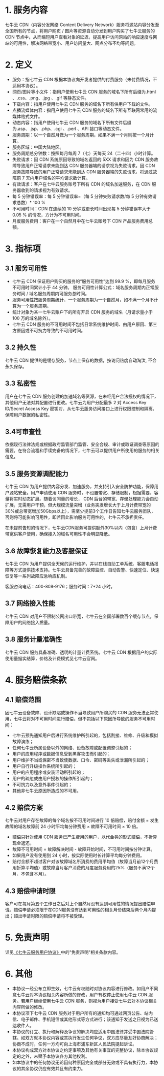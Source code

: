 # 1. 服务内容

七牛云 CDN（内容分发网络 Content Delivery Network）服务将源站内容分发至全国所有的节点，将用户网页 / 图片等资源自动分发到用户购买了七牛云服务的 CDN 节点中，从而缩短用户查看对象的延迟，提高用户访问网站的响应速度与网站的可用性，解决网络带宽小、用户访问量大、网点分布不均等问题。

# 2. 定义

- 服务：指七牛云 CDN 根据本协议向开发者提供的付费服务（未付费情况，不适用本协议）。
- 网页/图片等小文件：指用户使用七牛云 CDN 服务的域名下所有后缀为.html 、.css、.png、.jpg 、.gif 等静态文件。
- 下载内容：指用户使用七牛云 CDN 服务的域名下所有供用户下载的文件。
- 点播流媒体内容：指用户使用七牛云 CDN 服务的域名下所有互联网常用的流媒体格式文件。
- 动态内容：指用户使用七牛云 CDN 服务的域名下所有文件后缀为.asp、.jsp、.php、.cgi 、.perl 、API 接口等动态文件。
- 服务周期：以一个自然月做为一个服务周期，如果不满一个月则按一个月计算。
- 服务区域：中国大陆地区。
- 服务周期总分钟数：按照每月每周 7（七）天每天 24（二十四）小时计算。
- 失败请求：因 CDN 系统原因导致的域名返回的 5XX 请求和因为 CDN 服务故障导致用户正常请求未能到达 CDN 服务器端的请求视为失败请求。因 CDN 服务故障导致的用户正常请求未能到达 CDN 服务器端的失败请求，将通过故障前 7 天内用户域名的平均请求数计算。
- 有效请求：客户在七牛云服务账号下所有 CDN 的域名加速服务，在 CDN 服务器收到的请求视为有效请求。
- 每 5 分钟错误率：每 5 分钟错误率=（每 5 分钟失败请求数/每 5 分钟有效请求总数）* 100 %
- 不可用时间：CDN 在连续的 10 分钟或更长时间出现每 5 分钟错误率大于 0.05 % 的情况，方计为不可用时间。
- 月度服务费用：客户在一个自然月中在七牛云账号下 CDN 产品服务费用总额。

# 3. 指标项

##  3.1 服务可用性

- 七牛云 CDN 保证用户购买的服务的“服务可用性”达到 99.9 %，即每月服务不可用时间累计小于 44 分钟。
 服务可用性计算公式：域名服务周期内正常服务时间 / 域名服务周期内可服务总时间。
- 服务可用性按服务周期统计，一个服务周期为一个自然月，如不满一个月不计算为一个服务周期。
-  统计对象为某一七牛云账户下的所有开启 CDN 服务的域名（月请求量小于 100 万的域名除外）。
- 七牛云 CDN 服务的不可用时间不包括日常系统维护时间、由用户原因、第三方原因或不可抗力导致的不可用时间。


## 3.2 持久性

七牛云 CDN 提供的是缓存服务，节点上保存的数据，按访问热度自动淘汰, 不会永久保存。

## 3.3 私密性

用户在七牛云 CDN 服务创建的加速域名等资源，在未经用户合法授权的情况下，其他用户无法对其配置进行更改。七牛云为用户分配最多 2 对 Access Key ID/Secret Access Key 密钥对，从七牛云服务访问接口上进行权限控制和隔离，保障用户数据的私密性。

## 3.4可审查性
依据现行法律法规或根据政府监管部门监管、安全合规、审计或取证调查等原因的需要，在符合流程和手续完备的情况下，七牛云可以提供用户所使用的服务的相关信息。

## 3.5 服务资源调配能力

七牛云 CDN 为用户提供内容分发、加速服务，并支持引入安全防护功能，保障用户源站安全。用户申请使用 CDN 服务时，不设置带宽、存储限制，根据需要，容量将实时动态扩展。随着访问量的增长， CDN 后台的带宽、存储处理能力会自动扩展，无需用户干预，但大规模流量突增（业务突发增长大于上月计费带宽的30%或总带宽增加50Gbps以上），需至少提前3个工作日告知七牛云服务团队，否则将可能影响可用性，即若因此影响服务可用性的，七牛云不承担责任。

在未提前告知的情况下，七牛云CDN服务可提供额外30%以内（包含）上月计费带宽供客户使用，确保接入的域名可用性不会明显降低。


## 3.6 故障恢复能力及客服保证

七牛云 CDN 为用户提供全天候的运行维护，并以在线自助工单系统、客服电话报障等方式提供技术支持。七牛云具备完善的故障监控、自动告警、快速定位、快速恢复等一系列故障应急响应机制。

客服咨询电话：400-808-9176；服务时间：7*24 小时。

## 3.7 网络接入性能
 七牛云 CDN 对用户不限制公网出口带宽，七牛云在全国部署数百个缓存节点，保障用户的网络接入质量。
 
## 3.8 服务计量准确性
 七牛云 CDN 服务具备准确、透明的计量计费系统。七牛云 CDN 根据用户的实际使用量据实结算，价格及计费模式见七牛云官网。

# 4. 服务赔偿条款

## 4.1 赔偿范围

因七牛云设备故障、设计缺陷或操作不当导致用户所购买的 CDN 服务无法正常使用，七牛云将对不可用时间进行赔偿，但不包括以下原因所导致的服务不可用时间：
- 七牛云预先通知用户后进行系统维护所引起的，包括割接、维修、升级和模拟故障演练；
- 任何七牛云所属设备以外的网络、设备故障或配置调整引起的；
- 用户的应用程序或数据信息受到黑客攻击而引起的；
- 用户维护不当或保密不当致使数据、口令、密码等丢失或泄漏所引起的；
- 用户自行升级操作系统所引起的；
- 用户的应用程序或安装活动所引起的；
- 用户的疏忽或由用户授权的操作所引起的；
- 不可抗力以及意外事件引起的；
- 其他非七牛云原因所造成的不可用。

## 4.2 赔偿方案

七牛云对用户存在故障的每个域名按不可用时间进行 10 倍赔偿，赔付金额 = 发生故障的域名故障前 24 小时平均每分钟费用 × 故障不可用时间 × 10 倍。

- 赔偿只针对使用 CDN 服务已产生费用的用户，以代金券的形式赔偿，不折算现金返还。
- 故障不可用时间 = 故障解决时间 - 故障开始时间，不可用时间按分钟计算。
- 如果用户没有使用到 24 小时，按实际使用时长计算平均每分钟费用。
- 赔付金额不超过客户对该故障域名所消费的费用平均值（故障当月前12个月费用折算平均值）或故障当月客户消费的月度服务费用的25%（服务不满12个月，不包含本月）。

## 4.3 赔偿申请时限
客户可在每月第五个工作日之后对上个自然月没有达到可用性的情况提出赔偿申请。赔偿申请必须限于在CDN服务没有达到可用性的相关月份结束后两个月内提出；超出申请时限的赔偿申请将不被受理。

# 5. 免责声明

详见[《七牛云服务用户协议》](https://www.qiniu.com/user-agreement)中的"免责声明"相关条款内容。

# 6. 其他

- 本协议一经公布立即生效，七牛云有权随时对协议内容进行修改。如用户不同意七牛云对本协议相关内容所做的修改，用户有权停止使用七牛云 CDN 服务。若用户继续使用七牛云 CDN 服务，则视为用户接受七牛云对本协议相关内容所做的修改。
- 本协议项下七牛云 CDN 服务对于用户所有的通知均可通过网页公告、站内信、电子邮件、手机短信或其他形式等方式进行；该通知于发送之日视为已送达收件人。
- 本协议的订立、执行和解释及争议的解决均应适用中国法律并受中国法院管辖。如双方就本协议内容或其执行发生任何争议，双方应尽量友好协商解决；协商不成时，任何一方均可向上海市浦东新区人民法院提起诉讼。
- 本协议构成双方对本协议之约定事项及其他有关事宜的完整协议，除本协议规定的之外，未赋予本协议各方其他权利。
- 如本协议中的任何协议无论因何种原因完全或部分无效或不具有执行力，本协议的其余协议仍应有效并且有约束力。
